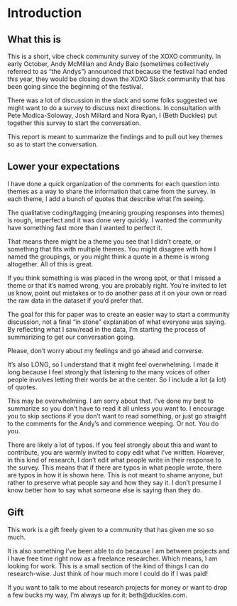 # Introduction

## What this is 

This is a short, vibe check community survey of the XOXO community. In early October, Andy McMillan and Andy Baio (sometimes collectively referred to as “the Andys”) announced that because the festival had ended this year, they would be closing down the XOXO Slack community that has been going since the beginning of the festival. 

There was a lot of discussion in the slack and some folks suggested we might want to do a survey to discuss next directions. In consultation with Pete Modica-Soloway, Josh Millard and Nora Ryan, I (Beth Duckles) put together this survey to start the conversation. 

This report is meant to summarize the findings and to pull out key themes so as to start the conversation. 

## Lower your expectations

I have done a quick organization of the comments for each question into themes as a way to share the information that came from the survey. In each theme, I add a bunch of quotes that describe what I'm seeing.

The qualitative coding/tagging (meaning grouping responses into themes) is rough, imperfect and it was done very quickly. I wanted the community have something fast more than I wanted to perfect it. 

That means there might be a theme you see that I didn’t create, or something that fits with multiple themes. You might disagree with how I named the groupings, or you might think a quote in a theme is wrong altogether. All of this is great.  

If you think something is was placed in the wrong spot, or that I missed a theme or that it’s named wrong, you are probably right. You're invited to let us know, point out mistakes or to do another pass at it on your own or read the raw data in the dataset if you'd prefer that.

The goal for this for paper was to create an easier way to start a community discussion, not a final "in stone" explanation of what everyone was saying. By reflecting what I saw/read in the data, I’m starting the process of summarizing to get our conversation going. 

Please, don’t worry about my feelings and go ahead and converse.

It's also LONG, so I understand that it might feel overwhelming. I made it long because I feel strongly that listening to the many voices of other people involves letting their words be at the center. So I include a lot (a lot) of quotes. 

This may be overwhelming. I am sorry about that. I’ve done my best to summarize so you don’t have to read it all unless you want to. I encourage you to skip sections if you don't want to read something, or just go straight to the comments for the Andy's and commence weeping. Or not. You do you.

There are likely a lot of typos. If you feel strongly about this and want to contribute, you are warmly invited to copy edit what I’ve written. However, in this kind of research, I don’t edit what people write in their response to the survey. This means that if there are typos in what people wrote, there are typos in how it is shown here. This is not meant to shame anyone, but rather to preserve what people say and how they say it. I don’t presume I know better how to say what someone else is saying than they do.

## Gift 

This work is a gift freely given to a community that has given me so so much. 

It is also something I’ve been able to do because I am between projects and I have free time right now as a freelance researcher. 
Which means, I am looking for work. This is a small section of the kind of things I can do research-wise. Just think of how much more I could do if I was paid!  

If you want to talk to me about research projects for money or want to drop a few bucks my way, I’m always up for it: beth@duckles.com. 
 
